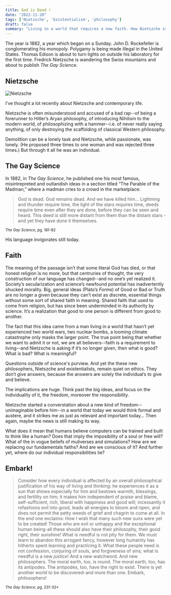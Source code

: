 ```yaml
---
title: God is Dead !
date: "2022-11-20"
tags: ['Nietzsche', 'Existentialism', 'philosophy']
draft: false
summary: "Living in a world that requires a new faith. How Nietszche saw it and what he thought about it."
---
```


The year is 1882, a year which began on a Sunday. John D. Rockefeller is conglomerating his monopoly. Polygamy is being made illegal in the United States. Thomas Edison is about to turn lights on outside his laboratory for the first time. Fredrick Nietzsche is wandering the Swiss mountains and about to publish *The Gay Science*.

## Nietzsche
<div className="flex flex-wrap flex-center -mx-2 overflow-hidden max-w-md xl:-mx-2 post-img">
  <div className="my-1 px-2 w-full overflow-hidden xl:my-1 xl:px-2 xl:w-1/2">
    <Image alt="Nietzsche" src="/static/images/to-the-ships-philosophers/Nietzsche.webp" width={429} height={582} />
  </div>
</div>

I’ve thought a lot recently about Nietzsche and contemporary life. 

Nietzsche is often misunderstood and accused of a bad rap--of being a forerunner to Hitler’s Aryan philosophy, of introducing Nihilism to the modern world, of philosophizing with a hammer--i.e. of never really saying anything, of only destroying the scaffolding of classical Western philosophy. 

Demolition can be a lonely task and Nietzsche, while passionate, was lonely. (He proposed three times to one woman and was rejected three times.) But through it all he was an individual.

## The Gay Science
In 1882, in *The Gay Science*, he published one his most famous, misintrepreted and outlandish ideas in a section titled “The Parable of the Madman,” where a madman cries to a crowd in the marketplace: 

> God is dead. God remains dead. And we have killed him… Lightning and thunder require time, the light of the stars requires time, deeds require time even after they are done, before they can be seen and heard. This deed is still more distant from them than the distant stars - and yet they have done it themselves.

<sub>*The Gay Science*, pg. 181-82</sub>

His language invigorates still today.

## Faith
The meaning of the passage isn’t that some literal God has died, or that honest religion is no more, but that centruries of thought, the very construction of our language has changed--and no one’s yet realized it. Society’s secularization and science’s newfound potential has inadvertently shucked morality. Big, general ideas (Plato’s *Forms*) of Good or Bad or Truth are no longer a given because they can’t exist as discrete, essential things without some sort of shared faith in meaning. Shared faith that used to come from religion, but has since been underminded in its authority by science. It’s a realization that good to one person is different from good to another.

The fact that this idea came from a man living in a world that hasn’t yet experienced two world wars, two nuclear bombs, a looming climate catastrophe only masks the larger point. The true point being that whether we want to admit it or not, we are all believers--faith is a requirement to living--and Nietzsche is asking if it’s no longer given, then what is good? What is bad? What is meaningful? 

Questions outside of science's purview. And yet the these new philosophers, Nietszche and existentialists, remain quiet on ethics. They don’t give answers, because the answers are solely the individual’s to give and believe. 

The implications are huge. Think past the big ideas, and focus on the individuality of it, the freedom, moreover the responsibility.

Nietzsche started a converstation about a new kind of freedom--unimaginable before him--in a world that today we would think formal and austere, and it strikes me as just as relevant and important today… Then again, maybe the news is still making its way.

What does it mean that humans believe computers can be trained and built to think like a human? Does that imply the imposibility of a soul or free will? What of the in vogue beliefs of muliverses and simulations? How are we replacing our fundamentals faiths? And are we conscious of it? And further yet, where do our individual responsibilities lie?

## Embark!

>Consider how every individual is affected by an overall philosophical justification of his way of living and thinking: he experiences it as a sun that shines especially for him and bestows warmth, blessings, and fertility on him; it makes him independent of praise and blame, self-sufficient, rich, liberal with happiness and good will; incessantly it refashions evil into good, leads all energies to bloom and ripen, and does not permit the petty weeds of grief and chagrin to come at all. In the end one exclaims: How I wish that many such new suns were yet to be created! Those who are evil or unhappy and the exceptional human being-all these should also have their philosophy, their good right, their sunshine! What is needful is not pity for them. We must learn to abandon this arrogant fancy, however long humanity has hitherto spent learning and practicing it. What these people need is not confession, conjuring of souls, and forgiveness of sins; what is needful is a new *justice*! And a new watchword. And new philosophers. The moral earth, too, is round. The moral earth, too, has its antipodes. The antipodes, too, have the right to exist. There is yet another world to be discovered-and more than one. Embark, philosophers!

<sub>*The Gay Science*, pg. 231-32*</sub>
